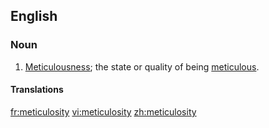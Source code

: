 ==English==

===Noun===
{{en-noun|-}}

# {{context|rare|lang=en}} [[meticulousness|Meticulousness]]; the state or quality of being [[meticulous]].

====Translations====
{{trans-see|meticulousness}}

[[fr:meticulosity]]
[[vi:meticulosity]]
[[zh:meticulosity]]